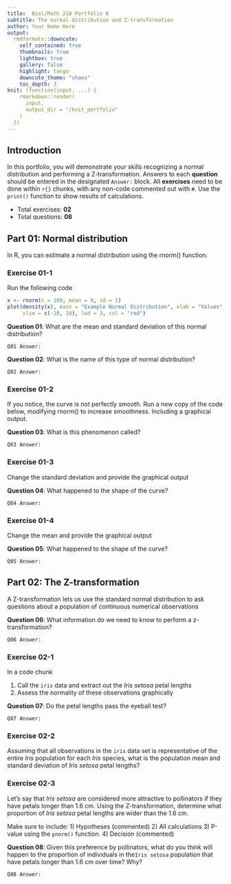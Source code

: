 ---
title:  Biol/Math 218 Portfolio 8
subtitle: The normal distribution and Z-transformation
author: Your Name Here
output:
  rmdformats::downcute:
    self_contained: true
    thumbnails: true
    lightbox: true
    gallery: false
    highlight: tango
    downcute_theme: "chaos"
    toc_depth: 3
knit: (function(input, ...) {
    rmarkdown::render(
      input,
      output_dir = "/knit_portfolio"
    )
  })
---

## Introduction 
In this portfolio, you will demonstrate your skills recognizing a normal distribution and 
performing a Z-transformation. 
Answers to each **question** should be entered in the 
designated `Answer:` block. All **exercises** need to be done within `r{}` chunks, with any 
non-code commented out with `#`. Use the `print()` function to show results of calculations.

- Total exercises: **02**
- Total questions: **08**

## Part 01: Normal distribution ################################################

In R, you can estimate a normal distribution using the rnorm() function.

### Exercise 01-1
Run the following code
```{r, normal_distribution} 
x <- rnorm(n = 100, mean = 0, sd = 1)
plot(density(x), main = "Example Normal Distribution", xlab = "Values",
     xlim = c(-10, 10), lwd = 3, col = "red")
```
**Question 01**: What are the mean and standard deviation of this normal distribution?

`Q01 Answer:`

**Question 02**: What is the name of this type of normal distribution?

`Q02 Answer:`

### Exercise 01-2
If you notice, the curve is not perfectly smooth. Run 
a new copy of the code below, modifying rnorm() to increase smoothness. 
Including a graphical output. 


**Question 03**: What is this phenomenon called?

`Q03 Answer:`

### Exercise 01-3
Change the standard deviation and provide the graphical output

**Question 04**: What happened to the shape of the curve?

`Q04 Answer:`



### Exercise 01-4
Change the mean and provide the graphical output

**Question 05**: What happened to the shape of the curve?

`Q05 Answer:`

## Part 02: The Z-transformation

A Z-transformation lets us use the standard normal distribution to ask questions about
a population of continuous numerical observations

**Question 06**: What information do we need to know to perform a z-transformation?

`Q06 Answer:`

### Exercise 02-1

In a code chunk

1) Call the `iris` data and extract out the *Iris setosa* petal lengths
2) Assess the normality of these observations graphically

**Question 07**: Do the petal lengths pass the eyeball test?

`Q07 Answer:`

### Exercise 02-2
Assuming that all observations in the `iris` data set is representative
of the entire *Iris* population for each *Iris* species, what is the population mean 
and standard deviation of *Iris setosa* petal lengths?

### Exercise 02-3
Let's say that *Iris setosa* are considered more attractive to pollinators if 
they have petals longer than 1.6 cm. Using the Z-transformation, determine what proportion of 
*Iris setosa* petal lengths are wider than the 1.6 cm.

Make sure to include:
1) Hypotheses (commented)
2) All calculations
3) P-value using the `pnorm()` function. 
4) Decision (commented)


**Question 08**: Given this preference by pollinators, what do you think 
will happen to the proportion of individuals in the`Iris setosa` population 
that have petals longer than 1.6 cm over time? Why?

`Q08 Answer:`


